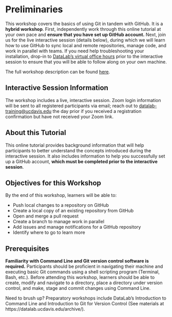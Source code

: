 Preliminaries
=============

This workshop covers the basics of using Git in tandem with GitHub. It is a
**hybrid workshop**. First, independently work through this online tutorial at
your own pace and **ensure that you have set up GitHub account.** Next, join us
for the live interactive session (details below), during which we will learn
how to use GitHub to sync local and remote repositories, manage code, and work
in parallel with teams. If you need help troubleshooting your installation,
drop-in to [DataLab's virtual office hours][] prior to the interactive session
to ensure that you will be able to follow along on your own machine.

The full workshop description can be found [here][].

[DataLab's virtual office hours]: https://datalab.ucdavis.edu/office-hours/ 
[here]: https://datalab.ucdavis.edu/eventscalendar/reproducible-research-for-teams-with-github/ 

Interactive Session Information
-------------------------------

The workshop includes a live, interactive session. Zoom login information will
be sent to all registered participants via email; reach out to
[datalab-training@ucdavis.edu](mailto:datalab-training@ucdavis.edu) the day
prior if you received a registration confirmation but have not received your
Zoom link.

About this Tutorial
-------------------

This online tutorial provides background information that will help
participants to better understand the concepts introduced during the
interactive session. It also includes information to help you successfully set
up a GitHub account, **which must be completed prior to the interactive
session**.

Objectives for this Workshop
----------------------------

By the end of this workshop, learners will be able to:

* Push local changes to a repository on GitHub
* Create a local copy of an existing repository from GitHub
* Open and merge a pull request
* Create a branch to manage work in parallel
* Add issues and manage notifications for a GitHub repository
* Identify where to go to learn more

Prerequisites
-------------

**Familiarity with Command Line and Git version control software is required.**
Participants should be proficient in navigating their machine and executing
basic Git commands using a shell scripting program (Terminal, Bash, etc.).
Before attending this workshop, learners should be able to create, modify and
navigate to a directory, place a directory under version control, and make,
stage and commit changes using Command Line.

Need to brush up? Preparatory workshops include DataLab’s Introduction to 
Command Line and Introduction to Git for Version Control (See materials at 
https://datalab.ucdavis.edu/archive/).

